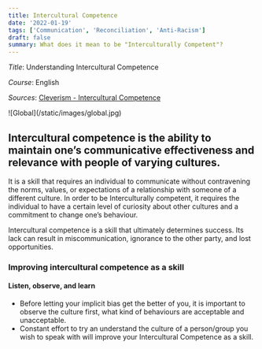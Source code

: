 ```yaml
---
title: Intercultural Competence
date: '2022-01-19'
tags: ['Communication', 'Reconciliation', 'Anti-Racism']
draft: false
summary: What does it mean to be "Interculturally Competent"? 
---
```


_Title_: Understanding Intercultural Competence

_Course_: English

_Sources_: [Cleverism - Intercultural Competence](https://www.cleverism.com/skills-and-tools/intercultural-competence/)

<div className="flex flex-wrap -mx-2 overflow-hidden xl:-mx-2">
  <div className="my-1 px-2 w-full overflow-hidden xl:my-1 xl:px-2 xl:w-1/2 cursor-pointer transition duration-200 ease-in transform sm:hover:scale-125">
    ![Global](/static/images/global.jpg)
  </div>
</div>

## Intercultural competence is the ability to maintain one’s communicative effectiveness and relevance with people of varying cultures.

It is a skill that requires an individual to communicate without contravening the norms, values, or expectations of a relationship with someone of a different culture. In order to be Interculturally competent, it requires the individual to have a certain level of curiosity about other cultures and a commitment to change one’s behaviour.

Intercultural competence is a skill that ultimately determines success. Its lack can result in miscommunication, ignorance to the other party, and lost opportunities.

### Improving intercultural competence as a skill

#### Listen, observe, and learn
- Before letting your implicit bias get the better of you, it is important to observe the culture first, what kind of behaviours are acceptable and unacceptable. 
- Constant effort to try an understand the culture of a person/group you wish to speak with will improve your Intercultural Competence as a skill.

